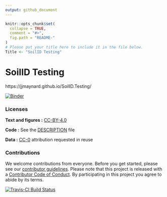 ```yaml
---
output: github_document
---
```


<!-- README.md is generated from README.Rmd. Please edit that file -->

```r
knitr::opts_chunk$set(
  collapse = TRUE,
  comment = "#>",
  fig.path = "README-"
)
# Please put your title here to include it in the file below.
Title <- "SoilID Testing"
```

# SoilID Testing
https://jjmaynard.github.io/SoilID.Testing/

[![Binder](https://mybinder.org/badge_logo.svg)](https://mybinder.org/v2/gh/jjmaynard/SoilID.Testing/master?urlpath=rstudio)


### Licenses

**Text and figures :**  [CC-BY-4.0](http://creativecommons.org/licenses/by/4.0/)

**Code :** See the [DESCRIPTION](DESCRIPTION) file

**Data :** [CC-0](http://creativecommons.org/publicdomain/zero/1.0/) attribution requested in reuse

### Contributions

We welcome contributions from everyone. Before you get started, please see our [contributor guidelines](CONTRIBUTING.md). Please note that this project is released with a [Contributor Code of Conduct](CONDUCT.md). By participating in this project you agree to abide by its terms.


[![Travis-CI Build Status](https://travis-ci.org/jjmaynard/SoilID.Testing.svg?branch=master)](https://travis-ci.org/jjmaynard/SoilID.Testing)
